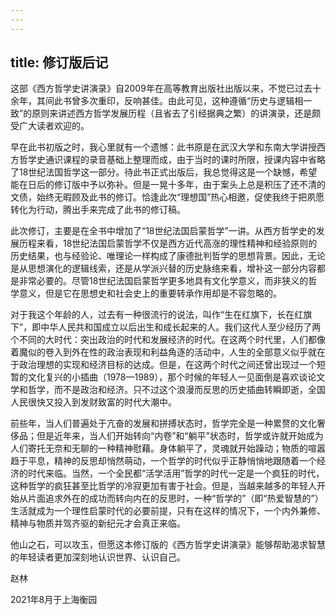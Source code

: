 ```yaml
---
---
---
```

title: 修订版后记
---




这部《西方哲学史讲演录》自2009年在高等教育出版社出版以来，不觉已过去十余年，其间此书曾多次重印，反响甚佳。由此可见，这种遵循“历史与逻辑相一致”的原则来讲述西方哲学发展历程（且省去了引经据典之繁）的讲演录，还是颇受广大读者欢迎的。

早在此书初版之时，我心里就有一个遗憾：此书原是在武汉大学和东南大学讲授西方哲学史通识课程的录音基础上整理而成，由于当时的课时所限，授课内容中省略了18世纪法国哲学这一部分。待此书正式出版后，我总觉得这是一个缺憾，希望能在日后的修订版中予以弥补。但是一晃十多年，由于案头上总是积压了还不清的文债，始终无暇顾及此书的修订。恰逢此次“理想国”热心相邀，促使我终于把夙愿转化为行动，腾出手来完成了此书的修订稿。

此次修订，主要是在全书中增加了“18世纪法国启蒙哲学”一讲。从西方哲学史的发展历程来看，18世纪法国启蒙哲学不仅是西方近代高涨的理性精神和经验原则的历史结果，也与经验论、唯理论一样构成了康德批判哲学的思想背景。因此，无论是从思想演化的逻辑线索，还是从学派兴替的历史脉络来看，增补这一部分内容都是非常必要的。尽管18世纪法国启蒙哲学更多地具有文化学意义，而非狭义的哲学意义，但是它在思想史和社会史上的重要转承作用却是不容忽略的。

对于我这个年龄的人，过去有一种很流行的说法，叫作“生在红旗下，长在红旗下”，即中华人民共和国成立以后出生和成长起来的人。我们这代人至少经历了两个不同的大时代：突出政治的时代和发展经济的时代。在这两个时代里，人们都像着魔似的卷入到外在性的政治表现和利益角逐的活动中，人生的全部意义似乎就在于政治理想的实现和经济目标的达成。但是，在这两个时代之间还曾出现过一个短暂的文化复兴的小插曲（1978—1989），那个时候的年轻人一见面倒是喜欢谈论文学和哲学，而不是政治和经济。只不过这个浪漫而反思的历史插曲转瞬即逝，全国人民很快又投入到发财致富的时代大潮中。

前些年，当人们普遍处于亢奋的发展和拼搏状态时，哲学完全是一种累赘的文化奢侈品；但是近年来，当人们开始转向“内卷”和“躺平”状态时，哲学或许就开始成为人们寄托无奈和无聊的一种精神慰藉。身体躺平了，灵魂就开始躁动；物质的喧嚣趋于平息，精神的反思却悄然萌动，一个哲学的时代似乎正静悄悄地跟随着一个经济的时代来临。当然，一个全民都“活学活用”哲学的时代一定是一个疯狂的时代，这种哲学的疯狂甚至比哲学的冷寂更加有害于社会。但是，当越来越多的年轻人开始从片面追求外在的成功而转向内在的反思时，一种“哲学的”（即“热爱智慧的”）生活就成为一个理性启蒙时代的必要前提，只有在这样的情况下，一个内外兼修、精神与物质并驾齐驱的新纪元才会真正来临。

他山之石，可以攻玉，但愿这本修订版的《西方哲学史讲演录》能够帮助渴求智慧的年轻读者更加深刻地认识世界、认识自己。


赵林

2021年8月于上海衡园